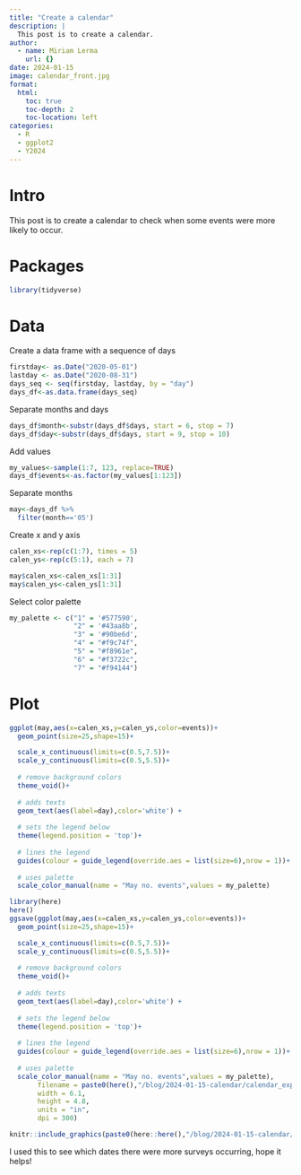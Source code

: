```yaml
---
title: "Create a calendar"
description: |
  This post is to create a calendar.
author:
  - name: Miriam Lerma
    url: {}
date: 2024-01-15
image: calendar_front.jpg
format:
  html:
    toc: true
    toc-depth: 2
    toc-location: left
categories:
  - R
  - ggplot2
  - Y2024
---
```


# Intro

This post is to create a calendar to check when some events were more likely to occur.

# Packages

```r
library(tidyverse)
```

# Data

Create a data frame with a sequence of days

```r
firstday<- as.Date("2020-05-01")
lastday <- as.Date("2020-08-31")
days_seq <- seq(firstday, lastday, by = "day")
days_df<-as.data.frame(days_seq)
```

Separate months and days

```r
days_df$month<-substr(days_df$days, start = 6, stop = 7)
days_df$day<-substr(days_df$days, start = 9, stop = 10)
```

Add values

```r
my_values<-sample(1:7, 123, replace=TRUE)
days_df$events<-as.factor(my_values[1:123])
```

Separate months

```r
may<-days_df %>%
  filter(month=='05')
```

Create x and y axis

```r
calen_xs<-rep(c(1:7), times = 5)
calen_ys<-rep(c(5:1), each = 7)
```

```r
may$calen_xs<-calen_xs[1:31]
may$calen_ys<-calen_ys[1:31]
```

Select color palette

```r
my_palette <- c("1" = '#577590', 
                "2" = '#43aa8b', 
                "3" = '#90be6d', 
                "4" = "#f9c74f", 
                "5" = "#f8961e", 
                "6" = "#f3722c", 
                "7" = "#f94144") 
```

# Plot

```r
ggplot(may,aes(x=calen_xs,y=calen_ys,color=events))+
  geom_point(size=25,shape=15)+

  scale_x_continuous(limits=c(0.5,7.5))+
  scale_y_continuous(limits=c(0.5,5.5))+
  
  # remove background colors
  theme_void()+
  
  # adds texts
  geom_text(aes(label=day),color='white') +
  
  # sets the legend below
  theme(legend.position = 'top')+
   
  # lines the legend
  guides(colour = guide_legend(override.aes = list(size=6),nrow = 1))+
  
  # uses palette
  scale_color_manual(name = "May no. events",values = my_palette)
```

```r
library(here)
here()
ggsave(ggplot(may,aes(x=calen_xs,y=calen_ys,color=events))+
  geom_point(size=25,shape=15)+

  scale_x_continuous(limits=c(0.5,7.5))+
  scale_y_continuous(limits=c(0.5,5.5))+
  
  # remove background colors
  theme_void()+
  
  # adds texts
  geom_text(aes(label=day),color='white') +
  
  # sets the legend below
  theme(legend.position = 'top')+
   
  # lines the legend
  guides(colour = guide_legend(override.aes = list(size=6),nrow = 1))+
  
  # uses palette
  scale_color_manual(name = "May no. events",values = my_palette), 
       filename = paste0(here(),"/blog/2024-01-15-calendar/calendar_export.jpg"),
       width = 6.1, 
       height = 4.8, 
       units = "in",
       dpi = 300)
```

```r
knitr::include_graphics(paste0(here::here(),"/blog/2024-01-15-calendar/calendar_export.jpg"))
```

I used this to see which dates there were more surveys occurring, hope it helps!
